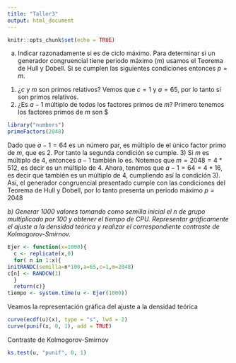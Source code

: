 ```yaml
---
title: "Taller3"
output: html_document
---
```


```r
knitr::opts_chunk$set(echo = TRUE)
```

a) Indicar razonadamente si es de ciclo máximo.
Para determinar si un generador congruencial tiene periodo máximo ($m$) usamos el Teorema de Hull y Dobell. Si se cumplen las siguientes condiciones entonces $p=m$.
  1) ¿$c$ y $m$ son primos relativos?
  Vemos que $c=1$ y $a=65$, por lo tanto sí son primos relativos.
  2) ¿Es $a-1$ múltiplo de todos los factores primos de $m$?
  Primero tenemos los factores primos de $m$ son $

```r
library("numbers")
primeFactors(2048)
```
  Dado que $a-1=64$ es un número par, es múltiplo de el único factor primo de $m$, que es $2$. Por tanto la segunda condición se cumple.
  3) Si $m$ es múltiplo de $4$, entonces $a-1$ también lo es.
  Notemos que $m=2048=4*512$, es decir es un múltiplo de 4.
  Ahora, tenemos que $a-1=64=4*16$, es decir que también es un múltiplo de 4, cumpliendo así la condición 3).
  Así, el generador congruencial presentado cumple con las condiciones del Teorema de Hull y Dobell, por lo tanto presenta un periodo máximo $p=2048$

_b) Generar 1000 valores tomando como semilla inicial el n de grupo multiplicado por 100 y obtener el tiempo de CPU. Representar gráficamente el ajuste a la densidad teórica y realizar el correspondiente contraste de Kolmogorov-Smirnov._

```r
Ejer <- function(x=1000){
  c <- replicate(x,0)
  for( n in 1:x){
initRANDC(semilla=n*100,a=65,c=1,m=2048)
c[n] <- RANDCN(1)
  }
  return(c)}
tiempo <- system.time(u <- Ejer(1000)) 

```

Veamos la representación gráfica del ajuste a la densidad teórica
```r
curve(ecdf(u)(x), type = "s", lwd = 2)
curve(punif(x, 0, 1), add = TRUE)
```

Contraste de Kolmogorov-Smirnov
```r
ks.test(u, "punif", 0, 1)
```


